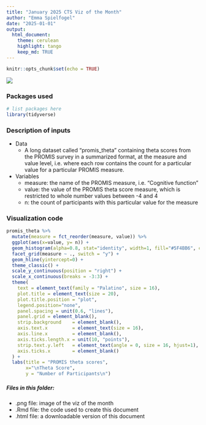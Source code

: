 ```yaml
---
title: "January 2025 CTS Viz of the Month"
author: "Emma Spielfogel"
date: "2025-01-01"
output:
  html_document:
    theme: cerulean
    highlight: tango
    keep_md: TRUE
---
```


```r
knitr::opts_chunk$set(echo = TRUE)
```

![](promis-theta-scores.png)

### Packages used
```r
# list packages here
library(tidyverse)
```

### Description of inputs

* Data
    + A long dataset called "promis_theta" containing theta scores from the PROMIS survey in a summarized format, at the measure and value level, i.e. where each row contains the count for a particular value for a particular PROMIS measure.

* Variables
    + measure: the name of the PROMIS measure, i.e. "Cognitive function"
    + value: the value of the PROMIS theta score measure, which is restricted to whole number values between -4 and 4
    + n: the count of participants with this particular value for the measure

### Visualization code
```r
promis_theta %>%
  mutate(measure = fct_reorder(measure, value)) %>%
  ggplot(aes(x=value, y= n)) +
  geom_histogram(alpha=0.8, stat="identity", width=1, fill="#5F4BB6", color = "#D5C9DF") +
  facet_grid(measure ~ ., switch = "y") +
  geom_hline(yintercept=0) +
  theme_classic() +
  scale_y_continuous(position = "right") +
  scale_x_continuous(breaks = -3:3) +
  theme(
    text = element_text(family = "Palatino", size = 16),
    plot.title = element_text(size = 20),
    plot.title.position = "plot",
    legend.position="none",
    panel.spacing = unit(0.6, "lines"),
    panel.grid = element_blank(),
    strip.background    = element_blank(),
    axis.text.x         = element_text(size = 16),
    axis.line.x         = element_blank(),
    axis.ticks.length.x = unit(10, "points"),
    strip.text.y.left   = element_text(angle = 0, size = 16, hjust=1),
    axis.ticks.x        = element_blank()
  ) +
  labs(title = "PROMIS theta scores",
       x="\nTheta Score",
       y = "Number of Participants\n")
```

##### Files in this folder:

- .png file: image of the viz of the month
- .Rmd file: the code used to create this document
- .html file: a downloadable version of this document